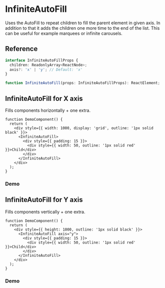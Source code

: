 
<Meta title="Components / InfiniteAutoFill" />

# InfiniteAutoFill

Uses the AutoFill to repeat children to fill the parent element in given axis. In addition to that
it adds the children one more time to the end of the list. This can be useful for example marquees
or infinite carousels.

## Reference

```ts
interface InfiniteAutoFillProps {
  children: ReadonlyArray<ReactNode>;
  axis?: 'x' | 'y'; // Default: 'x'
}

function InfiniteAutoFill(props: InfiniteAutoFillProps): ReactElement;
```

## InfiniteAutoFill for X axis

Fills components horizontally + one extra.

```tsx
function DemoComponent() {
  return (
    <div style={{ width: 1000, display: 'grid', outline: '1px solid black' }}>
      <InfiniteAutoFill>
        <div style={{ padding: 15 }}>
          <div style={{ width: 50, outline: '1px solid red' }}>Child</div>
        </div>
      </InfiniteAutoFill>
    </div>
  );
}
```

### Demo

<Canvas of={stories.Horizontal} />

## InfiniteAutoFill for Y axis

Fills components vertically + one extra.

```tsx
function DemoComponent() {
  return (
    <div style={{ height: 1000, outline: '1px solid black' }}>
      <InfiniteAutoFill axis="y">
        <div style={{ padding: 15 }}>
          <div style={{ width: 50, outline: '1px solid red' }}>Child</div>
        </div>
      </InfiniteAutoFill>
    </div>
  );
}
```

### Demo

<Canvas of={stories.Vertical} />
